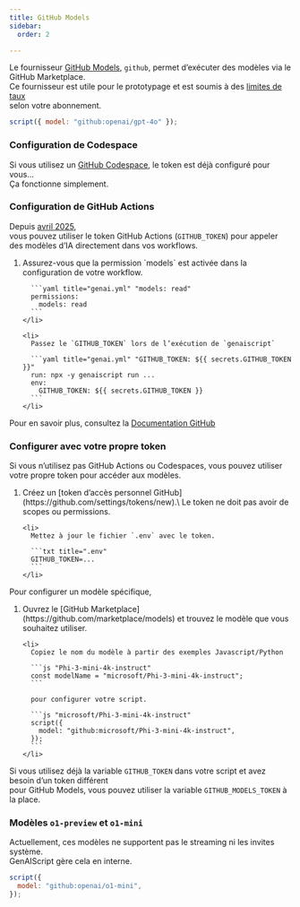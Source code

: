 ```yaml
---
title: GitHub Models
sidebar:
  order: 2

---
```



Le fournisseur [GitHub Models](https://github.com/marketplace/models), `github`, permet d’exécuter des modèles via le GitHub Marketplace.\
Ce fournisseur est utile pour le prototypage et est soumis à des [limites de taux](https://docs.github.com/en/github-models/prototyping-with-ai-models#rate-limits)\
selon votre abonnement.

```js "github:"
script({ model: "github:openai/gpt-4o" });
```

### Configuration de Codespace

Si vous utilisez un [GitHub Codespace](https://github.com/features/codespaces), le token est déjà configuré pour vous...\
Ça fonctionne simplement.

### Configuration de GitHub Actions

Depuis [avril 2025](https://github.blog/changelog/2025-04-14-github-actions-token-integration-now-generally-available-in-github-models/),\
vous pouvez utiliser le token GitHub Actions (`GITHUB_TOKEN`) pour appeler des modèles d’IA directement dans vos workflows.

<Steps>
  <ol>
    <li>
      Assurez-vous que la permission `models` est activée dans la configuration de votre workflow.

      ```yaml title="genai.yml" "models: read"
      permissions:
        models: read
      ```
    </li>

    <li>
      Passez le `GITHUB_TOKEN` lors de l’exécution de `genaiscript`

      ```yaml title="genai.yml" "GITHUB_TOKEN: ${{ secrets.GITHUB_TOKEN }}"
      run: npx -y genaiscript run ...
      env:
        GITHUB_TOKEN: ${{ secrets.GITHUB_TOKEN }}
      ```
    </li>
  </ol>
</Steps>

Pour en savoir plus, consultez la [Documentation GitHub](https://docs.github.com/en/github-models/integrating-ai-models-into-your-development-workflow#using-ai-models-with-github-actions)

### Configurer avec votre propre token

Si vous n’utilisez pas GitHub Actions ou Codespaces, vous pouvez utiliser votre propre token pour accéder aux modèles.

<Steps>
  <ol>
    <li>
      Créez un [token d’accès personnel GitHub](https://github.com/settings/tokens/new).\
      Le token ne doit pas avoir de scopes ou permissions.
    </li>

    <li>
      Mettez à jour le fichier `.env` avec le token.

      ```txt title=".env"
      GITHUB_TOKEN=...
      ```
    </li>
  </ol>
</Steps>

Pour configurer un modèle spécifique,

<Steps>
  <ol>
    <li>
      Ouvrez le [GitHub Marketplace](https://github.com/marketplace/models) et trouvez le modèle que vous souhaitez utiliser.
    </li>

    <li>
      Copiez le nom du modèle à partir des exemples Javascript/Python

      ```js "Phi-3-mini-4k-instruct"
      const modelName = "microsoft/Phi-3-mini-4k-instruct";
      ```

      pour configurer votre script.

      ```js "microsoft/Phi-3-mini-4k-instruct"
      script({
        model: "github:microsoft/Phi-3-mini-4k-instruct",
      });
      ```
    </li>
  </ol>
</Steps>

Si vous utilisez déjà la variable `GITHUB_TOKEN` dans votre script et avez besoin d’un token différent\
pour GitHub Models, vous pouvez utiliser la variable `GITHUB_MODELS_TOKEN` à la place.

### Modèles `o1-preview` et `o1-mini`

Actuellement, ces modèles ne supportent pas le streaming ni les invites système.\
GenAIScript gère cela en interne.

```js "github:openai/o1-mini"
script({
  model: "github:openai/o1-mini",
});
```

<LLMProviderFeatures provider="github" />
